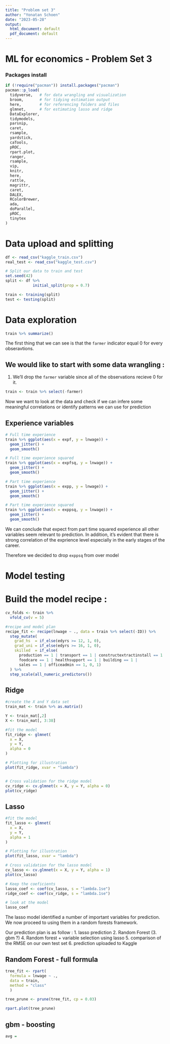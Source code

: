 ```yaml
---
title: "Problem set 3"
author: "Yonatan Schoen"
date: "2023-05-28"
output:
  html_document: default
  pdf_document: default
---
```


# ML for economics - Problem Set 3

### Packages install
```r
if (!require("pacman")) install.packages("pacman")
pacman::p_load(
  tidyverse,   # for data wrangling and visualization
  broom,       # for tidying estimation output
  here,        # for referencing folders and files
  glmnet,      # for estimating lasso and ridge
  DataExplorer,
  tidymodels,
  parsnip,
  caret,
  rsample,
  yardstick,
  caTools,
  pROC,
  rpart.plot,  
  ranger,
  rsample,
  vip,        
  knitr,       
  here,        
  rattle,
  magrittr,
  caret,
  DALEX,
  RColorBrewer,
  ada,
  doParallel,
  pROC,
  tinytex
)
```

# Data upload and splitting
```r
df <- read_csv("kaggle_train.csv") 
real_test <- read_csv("kaggle_test.csv")

# Split our data to train and test
set.seed(42)
split <- df %>% 
            initial_split(prop = 0.7)

train <- training(split)
test <- testing(split)

```

# Data exploration
```r
train %>% summarize()
```
The first thing that we can see is that the `farmer` indicator equal 0 for every obseravtions.

## We would like to start with some data wrangling :
1. We'll drop the `farmer` variable since all of the observations recieve 0 for it.  
```r
train <- train %>% select(-farmer)
```


Now we want to look at the data and check if we can infere some meaningful correlations or identify patterns we can use for prediction 

## Experience variables
```r
# Full time experience 
train %>% ggplot(aes(x = expf, y = lnwage)) +
  geom_jitter() +
  geom_smooth()

# Full time experience squared
train %>% ggplot(aes(x = expfsq, y = lnwage)) +
  geom_jitter() +
  geom_smooth()

# Part time experience
train %>% ggplot(aes(x = expp, y = lnwage)) +
  geom_jitter() +
  geom_smooth()

# Part time experience squared
train %>% ggplot(aes(x = exppsq, y = lnwage)) +
  geom_jitter() +
  geom_smooth()
```

We can conclude that expect from part time squared experience all other variables seem relevant to prediction.
In addition, it's evident that there is strong correlation of the exprience level especially in the early stages of the career.   

Therefore we decided to drop ```exppsq``` from over model 


# Model testing 

# Build the model recipe :
```r
cv_folds <- train %>%
  vfold_cv(v = 5) 

#recipe and model plan
recipe_fit <- recipe(lnwage ~ ., data = train %>% select(-ID)) %>%
  step_mutate(
    grad_hs  = if_else(edyrs >= 12, 1, 0), 
    grad_uni = if_else(edyrs >= 16, 1, 0), 
    skilled  = if_else(
      production == 1 | transport == 1 | constructextractinstall == 1 | 
      foodcare == 1 | healthsupport == 1 | building == 1 | 
      sales == 1 | officeadmin == 1, 0, 1)
  ) %>% 
  step_scale(all_numeric_predictors())
```



## Ridge
```r
#create the X and Y data set
train_mat <- train %>% as.matrix()

Y <- train_mat[,2]
X <- train_mat[, 3:38] 

#fit the model
fit_ridge <- glmnet(
  x = X,
  y = Y,
  alpha = 0
)

# Plotting for illustration
plot(fit_ridge, xvar = "lambda")


# Cross validation for the ridge model
cv_ridge <- cv.glmnet(x = X, y = Y, alpha = 0)
plot(cv_ridge)
```
## Lasso
```r
#fit the model
fit_lasso <- glmnet(
  x = X,
  y = Y,
  alpha = 1
)

# Plotting for illustration
plot(fit_lasso, xvar = "lambda")

# Cross validation for the lasso model
cv_lasso <- cv.glmnet(x = X, y = Y, alpha = 1)
plot(cv_lasso)

```
```r
# Keep the coeficients
lasso_coef <- coef(cv_lasso, s = "lambda.1se") 
ridge_coef <- coef(cv_ridge, s = "lambda.1se") 

# look at the model
lasso_coef
```

The lasso model identified a number of important variables for prediction.  We now proceed to using them in a random forests framework. 

Our prediction plan is as follow :
1. lasso prediction 
2. Random Forest
(3. gbm ?)
4. Random forest + variable selection using lasso
5. comparison of the RMSE on our own test set
6. prediction uploaded to Kaggle

## Random Forest - full formula
```r
tree_fit <- rpart(
  formula = lnwage ~ ., 
  data = train,
  method = "class"
  )

tree_prune <- prune(tree_fit, cp = 0.03)

rpart.plot(tree_prune)
```
## gbm - boosting
```r
avg = 

```